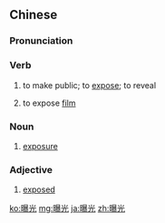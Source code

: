 ==Chinese==
{{zh-forms|alt=暴光}}

===Pronunciation===
{{zh-pron
|m=bàoguāng,pùguāng,2nb=standard in Taiwan; common variant in Mainland
|c=bou6 gwong1,buk6 gwong1
|cat=v,n,a
}}

===Verb===
{{zh-verb}}

# to make public; to [[expose]]; to reveal
# {{lb|zh|photography}} to expose [[film]]

===Noun===
{{zh-noun}}

# {{lb|zh|photography}} [[exposure]]

===Adjective===
{{zh-adj}}

# [[exposed]]
#: {{zh-x|他 拍 的 照片 全部 都 是 太 曝光 的。|The pictures he took are all over'''exposed'''.}}

[[ko:曝光]]
[[mg:曝光]]
[[ja:曝光]]
[[zh:曝光]]